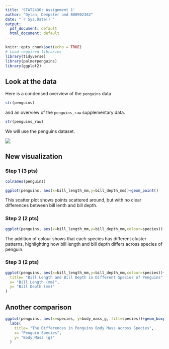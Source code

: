 ```yaml
---
title: 'STAT2430: Assignment 1'
author: "Dylan, Dempster and B00902362"
date: "`r Sys.Date()`"
output:
  pdf_document: default
  html_document: default
---
```


<!--
[10 pts=3+2+2+2+1]

Do not change this. but run this cell before working
on this assignment.
-->

```r
knitr::opts_chunk$set(echo = TRUE)
# Load required libraries
library(tidyverse)
library(palmerpenguins)
library(ggplot2)
```


<!--

Instructions

For assignment 1, complete the following tasks

* Add your name and today's date up at the top of this file * Install the `palmerpenguins` package, unless you've already installed it, by clicking the yellow message at the top of the editing window, or using the Tools > Install packages... menu
* Familiarize yourself with the `penguins` dataset in the next section.
* Draw a plot and refine it twice using the methods from Lesson 5 Making your first plot as directed below
* Before knitting this file, make sure for each figure to:
-describe the figure you plan to show, 
-show your R code for the figure
-show the output of your R code
-say a sentence or 2 about each figure (interpretation)

Your report should 
-->

## Look at the data

Here is a condensed overview of the `penguins` data

```r
str(penguins)
```
and an overview of the `penguins_raw` supplementary data.

```r
str(penguins_raw)
```

We will use the penguins dataset.

<!--
Read the documentation by searching for palmerpenguins in the "Help" tab.
-->

![](penguinscompare.jpg)

## New visualization

### Step 1 (3 pts)

<!--

q1.1

Write a R code (1 line) that print the names of the columns of the penguins dataset. [0.5 pts]

-->


```r
colnames(penguins)
```


<!--

q1.2

Create a scatterplot of bill length (on the x axis) and bill depth (on the y axis).  Make the simplest plot you can, using just `ggplot`, `aes` and `geom_point`. [1.5 pts]

-->



```r
ggplot(penguins, aes(x=bill_length_mm,y=bill_depth_mm))+geom_point()
```


<!--
q1.3

Write 1 sentence that describes what you see (or do not see)  in your plot [1 pt]
-->
This scatter plot shows points scattered around, but with no clear differences between bill lenth and bill depth.

### Step 2 (2 pts)

<!--
q2.1

Refine your previous plot, adding colour or shape to indicate the species. Just do the minimal change. (2 pts)
-->


```r
ggplot(penguins, aes(x=bill_length_mm,y=bill_depth_mm,colour=species))+geom_point()
```


<!--

q2.2

Replace this sentence with a 1 sentence description of the new information revealed by this addition. (1 pt)
-->
The addition of colour shows that each species has different cluster patterns, highlighting how bill length and bill depth differs across species of penguin. 

### Step 3 (2 pts)

<!--

q3.1

Refine your plot by adding informative and readable axis labels and a brief title for the plot.
-->


```r
ggplot(penguins, aes(x=bill_length_mm,y=bill_depth_mm,colour=species))+geom_point()+labs(
  title= "Bill Length and Bill Depth in Different Species of Penguins",
  x= "Bill Length (mm)",
  y= "Bill Depth (mm)"
)
```


## Another comparison 

<!--

q4 (2 pts)

Make any additional plot of your choice to illustrate another aspect of the comparison of penguins morphologies across species 
-->


```r
ggplot(penguins, aes(x=species, y=body_mass_g, fill=species))+geom_boxplot()+
  labs(
    title= "The Differences in Penguins Body Mass across Species",
    x= "Penguin Species",
    y= "Body Mass (g)"
  )
```


<!--

q5 Knit and submit Rmd+pdf (1 pt)

Knit your work to pdf (click "knit" in the menu just at the top of the editing window).

If knitting does not work, spot the line with an error, fix the error in your Rmd file, then reknit. Iterate this procedure until until there are no errors and knitting finishes.

If knitting to pdf does not work, knit to html, load the html in your web browser and use the print function of your browser to print your html file 'as pdf'.

Once done, upload two files, (one after the other): your Rmd file and the knitted pdf.

DO NOT FORGET TO REPLACE your name and banner id in the header of this file, but do NOT mess up the header!

Pushing your report to github [Unmarked but do it!]

Stage, commit and push your final .Rmd and your .html file to your GitHub repository (as done in W2 task number 3- see instructions on Brightspace>Week 2).

-->


